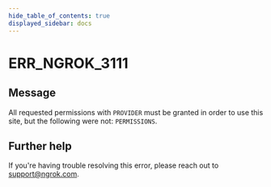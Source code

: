 ```yaml
---
hide_table_of_contents: true
displayed_sidebar: docs
---
```



# ERR_NGROK_3111

## Message

All requested permissions with `PROVIDER` must be granted in order to use this site, but the following were not: `PERMISSIONS`.

<ErrorDetails error="err_ngrok_3111" />

## Further help

If you're having trouble resolving this error, please reach out to [support@ngrok.com](mailto:support@ngrok.com?subject=Help%20with%20ERR_NGROK_3111).
